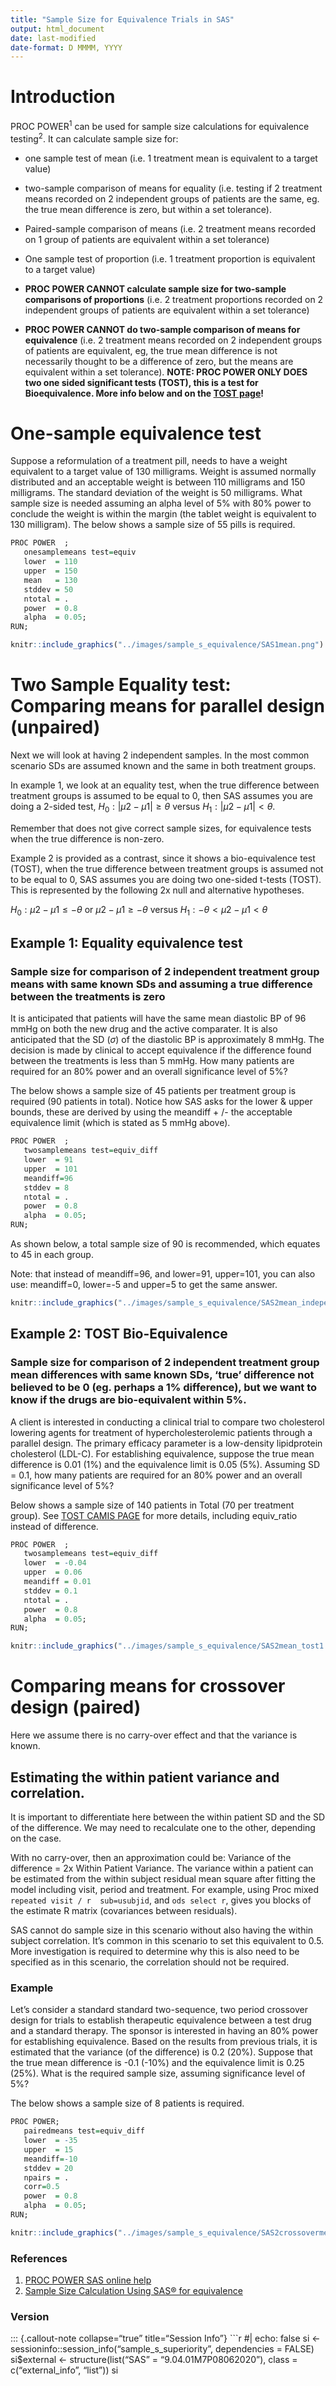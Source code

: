```yaml
---
title: "Sample Size for Equivalence Trials in SAS"
output: html_document
date: last-modified
date-format: D MMMM, YYYY
---
```


# Introduction

PROC POWER^1^ can be used for sample size calculations for equivalence testing^2^. It can calculate sample size for:

-   one sample test of mean (i.e. 1 treatment mean is equivalent to a target value)

-   two-sample comparison of means for equality (i.e. testing if 2 treatment means recorded on 2 independent groups of patients are the same, eg. the true mean difference is zero, but within a set tolerance).

-   Paired-sample comparison of means (i.e. 2 treatment means recorded on 1 group of patients are equivalent within a set tolerance)

-   One sample test of proportion (i.e. 1 treatment proportion is equivalent to a target value)

-   **PROC POWER CANNOT calculate sample size for two-sample comparisons of proportions** (i.e. 2 treatment proportions recorded on 2 independent groups of patients are equivalent within a set tolerance)

-   **PROC POWER CANNOT do two-sample comparison of means for equivalence** (i.e. 2 treatment means recorded on 2 independent groups of patients are equivalent, eg, the true mean difference is not necessarily thought to be a difference of zero, but the means are equivalent within a set tolerance). **NOTE: PROC POWER ONLY DOES two one sided significant tests (TOST), this is a test for Bioequivalence. More info below and on the [TOST page](Sample Size Calculation for Average Bioequivalence)!**

# **One-sample equivalence test**

Suppose a reformulation of a treatment pill, needs to have a weight equivalent to a target value of 130 milligrams. Weight is assumed normally distributed and an acceptable weight is between 110 milligrams and 150 milligrams. The standard deviation of the weight is 50 milligrams. What sample size is needed assuming an alpha level of 5% with 80% power to conclude the weight is within the margin (the tablet weight is equivalent to 130 milligram). The below shows a sample size of 55 pills is required.

```r
PROC POWER  ;
   onesamplemeans test=equiv   
   lower  = 110          
   upper  = 150         
   mean   = 130     
   stddev = 50      
   ntotal = .       
   power  = 0.8      
   alpha  = 0.05;    
RUN;
```

```r
knitr::include_graphics("../images/sample_s_equivalence/SAS1mean.png")
```

# **Two Sample Equality test: Comparing means for parallel design (unpaired)**

Next we will look at having 2 independent samples. In the most common scenario SDs are assumed known and the same in both treatment groups.

In example 1, we look at an equality test, when the true difference between treatment groups is assumed to be equal to 0, then SAS assumes you are doing a 2-sided test, $H_0:|\mu2-\mu1|\geq \theta$ versus $H_1: |\mu2-\mu1|\lt \theta$.

Remember that does not give correct sample sizes, for equivalence tests when the true difference is non-zero.

Example 2 is provided as a contrast, since it shows a bio-equivalence test (TOST), when the true difference between treatment groups is assumed not to be equal to 0, SAS assumes you are doing two one-sided t-tests (TOST). This is represented by the following 2x null and alternative hypotheses.

$H_0:\mu2-\mu1 \leq -\theta$ or $\mu2-\mu1 \geq -\theta$ versus $H_1: -\theta \lt \mu2 - \mu1 \lt \theta$

## Example 1: Equality equivalence test

### Sample size for comparison of 2 independent treatment group means with same known SDs and assuming a true difference between the treatments is zero

It is anticipated that patients will have the same mean diastolic BP of 96 mmHg on both the new drug and the active comparater. It is also anticipated that the SD ($\sigma$) of the diastolic BP is approximately 8 mmHg. The decision is made by clinical to accept equivalence if the difference found between the treatments is less than 5 mmHg. How many patients are required for an 80% power and an overall significance level of 5%?

The below shows a sample size of 45 patients per treatment group is required (90 patients in total). Notice how SAS asks for the lower & upper bounds, these are derived by using the meandiff + /- the acceptable equivalence limit (which is stated as 5 mmHg above).

```r
PROC POWER  ;
   twosamplemeans test=equiv_diff   
   lower  = 91          
   upper  = 101   
   meandiff=96 
   stddev = 8      
   ntotal = .       
   power  = 0.8      
   alpha  = 0.05;    
RUN;
```

As shown below, a total sample size of 90 is recommended, which equates to 45 in each group.

Note: that instead of meandiff=96, and lower=91, upper=101, you can also use: meandiff=0, lower=-5 and upper=5 to get the same answer.

```r
knitr::include_graphics("../images/sample_s_equivalence/SAS2mean_independant.png")
```

## Example 2: TOST Bio-Equivalence

### Sample size for comparison of 2 independent treatment group mean differences with same known SDs, 'true' difference not believed to be 0 (eg. perhaps a 1% difference), but we want to know if the drugs are bio-equivalent within 5%.

A client is interested in conducting a clinical trial to compare two cholesterol lowering agents for treatment of hypercholesterolemic patients through a parallel design. The primary efficacy parameter is a low-density lipidprotein cholesterol (LDL-C). For establishing equivalence, suppose the true mean difference is 0.01 (1%) and the equivalence limit is 0.05 (5%). Assuming SD = 0.1, how many patients are required for an 80% power and an overall significance level of 5%?

Below shows a sample size of 140 patients in Total (70 per treatment group). See [TOST CAMIS PAGE](Sample Size Calculation for Average Bioequivalence) for more details, including equiv_ratio instead of difference.

```r
PROC POWER  ;
   twosamplemeans test=equiv_diff  
   lower  = -0.04         
   upper  = 0.06  
   meandiff = 0.01 
   stddev = 0.1     
   ntotal = .       
   power  = 0.8      
   alpha  = 0.05;    
RUN;
```

```r
knitr::include_graphics("../images/sample_s_equivalence/SAS2mean_tost1.png")
```

# **Comparing means for crossover design (paired)**

Here we assume there is no carry-over effect and that the variance is known.

## **Estimating the within patient variance and correlation.**

It is important to differentiate here between the within patient SD and the SD of the difference. We may need to recalculate one to the other, depending on the case.

With no carry-over, then an approximation could be: Variance of the difference = 2x Within Patient Variance. The variance within a patient can be estimated from the within subject residual mean square after fitting the model including visit, period and treatment. For example, using Proc mixed `repeated visit / r  sub=usubjid`, and `ods select r`, gives you blocks of the estimate R matrix (covariances between residuals).

SAS cannot do sample size in this scenario without also having the within subject correlation. It's common in this scenario to set this equivalent to 0.5. More investigation is required to determine why this is also need to be specified as in this scenario, the correlation should not be required.

### Example

Let's consider a standard standard two-sequence, two period crossover design for trials to establish therapeutic equivalence between a test drug and a standard therapy. The sponsor is interested in having an 80% power for establishing equivalence. Based on the results from previous trials, it is estimated that the variance (of the difference) is 0.2 (20%). Suppose that the true mean difference is -0.1 (-10%) and the equivalence limit is 0.25 (25%). What is the required sample size, assuming significance level of 5%?

The below shows a sample size of 8 patients is required.

```r
PROC POWER;
   pairedmeans test=equiv_diff   
   lower  = -35          
   upper  = 15   
   meandiff=-10 
   stddev = 20      
   npairs = .  
   corr=0.5
   power  = 0.8      
   alpha  = 0.05; 
RUN;
```

```r
knitr::include_graphics("../images/sample_s_equivalence/SAS2crossovermeans.png")

```

### References

1.  [PROC POWER SAS online help](https://support.sas.com/documentation/cdl/en/statug/63347/HTML/default/viewer.htm#statug_power_sect010.html)
2.  [Sample Size Calculation Using SAS® for equivalence](https://support.sas.com/kb/50/700.html#:~:text=Power%20analysis%20and%20sample%20size%20determination%20for%20equivalence,be%20conducted%20using%20PROC%20FREQ%20or%20PROC%20TTEST.)

### Version
::: {.callout-note collapse="true" title="Session Info"}
```r
#| echo: false
si <- sessioninfo::session_info("sample_s_superiority", dependencies = FALSE) 
si$external <- structure(list("SAS" = "9.04.01M7P08062020"), 
                         class = c("external_info", "list")) 
si
